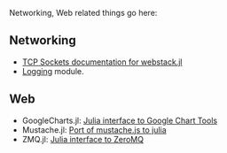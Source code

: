 Networking, Web related things go here:

== Networking ==
* [http://blog.leahhanson.us/using-tcp-sockets-in-julia.html TCP Sockets documentation for webstack.jl]
* [https://github.com/kmsquire/Logging.jl Logging] module.

== Web ==
* GoogleCharts.jl: [https://github.com/jverzani/GoogleCharts.jl Julia interface to Google Chart Tools]
* Mustache.jl: [https://github.com/jverzani/Mustache.jl Port of mustache.js to julia]
* ZMQ.jl: [https://github.com/JuliaLang/ZMQ.jl Julia interface to ZeroMQ]

